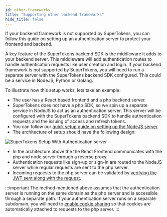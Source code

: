 ```yaml
---
id: other-frameworks
title: "Supporting other backend frameworks"
hide_title: false
---
```


If your backend framework is not supported by SuperTokens, you can follow this guide on setting up an authentication server to protect your frontend and backend.

A key feature of the SuperTokens backend SDK is the middleware it adds to your backend server. This middleware will add authentication routes to handle authentication requests like user creation and login. If your backend framework is not supported by SuperTokens, you will need to run a separate server with the SuperTokens backend SDK configured. This could be a service in NodeJS, Python or Golang.

To illustrate how this setup works, lets take an example:
- The user has a React based frontend and a php backend server.
- SuperTokens does not have a php SDK, so we spin up a separate service in NodeJS to act as an authentication server. This server will be configured with the SuperTokens backend SDK to handle authentication requests and the issuing of access and refresh tokens.
- You can follow our [quick setup guide on setting up the NodeJS server](./pre-built-ui/setup/backend).
- The architecture of setup should have the following design:

![SuperTokens Setup With Authentication server](/img/other-framework-setup.png)

- In the architecture above the the React Frontend communicates with the php and node server through a reverse proxy.
- Authentication requests like sign-up or sign-in are routed to the NodeJS server while regular requests are sent to the php server.
- Incoming requests to the php server can be validated by [verifying the JWT sent along with the request](./common-customizations/sessions/with-jwt/jwt-verification).


:::important
The method mentioned above assumes that the authentication server is running on the same domain as the php server and is accessible through a separate path. If your authentication server runs on a separate subdomain, you will need to [enable cookie sharing](./common-customizations/sessions/multiple-api-endpoints) so that cookies are automatically attached to requests to the php server.
:::


